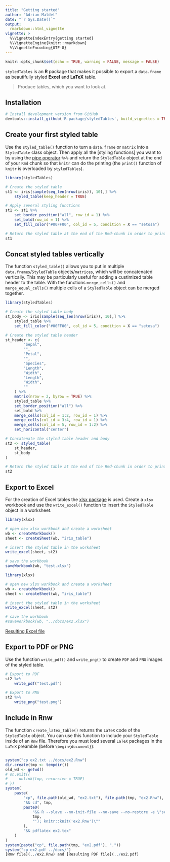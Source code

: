 ```yaml
---
title: "Getting started"
author: "Adrian Maldet"
date: "`r Sys.Date()`"
output: 
  rmarkdown::html_vignette
vignette: >
  %\VignetteIndexEntry{getting started}
  %\VignetteEngine{knitr::rmarkdown}
  %\VignetteEncoding{UTF-8}
---
```


```r
knitr::opts_chunk$set(echo = TRUE, warning = FALSE, message = FALSE)
```

`styledTables` is an **R** package that makes it possible to export a
`data.frame` as beautifully styled **Excel** and **LaTeX** table.

> Produce tables, which you want to look at.

## Installation

```r
# Install development version from GitHub
devtools::install_github('R-package/styledTables', build_vignettes = TRUE)
```

## Create your first styled table

Use the `styled_table()` function to turn a `data.frame` or `matrix` into a
`StyledTable` class object.
Then apply all the [styling functions] you want to by using the [pipe operator] `%>%`
and return the `StyledTable` object at the end of your `Rmd` chunk so that `knitr` can
do the printing (the `print()` function of `knitr` is overloaded by `styledTables`).

```r
library(styledTables)

# Create the styled table
st1 <- iris[sample(seq_len(nrow(iris)), 10),] %>%
    styled_table(keep_header = TRUE)

# Apply several styling functions
st1 <- st1 %>%
    set_border_position("all", row_id = 1) %>%
    set_bold(row_id = 1) %>%
    set_fill_color("#00FF00", col_id = 5, condition = X == "setosa")

# Return the styled table at the end of the Rmd-chunk in order to print it
st1
```

## Concat styled tables vertically
The function `styled_table()` allows you to put in multiple 
`data.frames`/`StyledTable` objects/`matrices`, which
will be concatenated vertically. This may be particularly useful for
adding a custimized table header to the table. With the functions `merge_cells()` 
and `merge_equal_cells()` multiple cells of a `StyledTable` object can be 
merged together.

```r
library(styledTables)

# Create the styled table body
st_body <- iris[sample(seq_len(nrow(iris)), 10),] %>%
    styled_table %>%
    set_fill_color("#00FF00", col_id = 5, condition = X == "setosa")

# Create the styled table header
st_header <- c(
        "Sepal",
        "",
        "Petal",
        "",
        "Species",
        "Length",
        "Width",
        "Length",
        "Width",
        ""
    ) %>%
    matrix(nrow = 2, byrow = TRUE) %>%
    styled_table %>%
    set_border_position("all") %>%
    set_bold %>%
    merge_cells(col_id = 1:2, row_id = 1) %>%
    merge_cells(col_id = 3:4, row_id = 1) %>%
    merge_cells(col_id = 5, row_id = 1:2) %>%
    set_horizontal("center")

# Concatenate the styled table header and body
st2 <- styled_table(
    st_header,
    st_body
)

# Return the styled table at the end of the Rmd-chunk in order to print it
st2
```

## Export to Excel
For the creation of Excel tables the [xlsx package] is used. Create a `xlsx` 
workbook and use the `write_excel()` function to insert the `StyledTable` 
object in a worksheet.

```r
library(xlsx)

# open new xlsx workbook and create a worksheet
wb <- createWorkbook()
sheet <- createSheet(wb, "iris_table")

# insert the styled table in the worksheet
write_excel(sheet, st2)

# save the workbook
saveWorkbook(wb, "test.xlsx")
```
```r
library(xlsx)

# open new xlsx workbook and create a worksheet
wb <- createWorkbook()
sheet <- createSheet(wb, "iris_table")

# insert the styled table in the worksheet
write_excel(sheet, st2)

# save the workbook
#saveWorkbook(wb, "../docs/ex2.xlsx")
```
[Resulting Excel file](../ex2.xlsx)

## Export to PDF or PNG
Use the function `write_pdf()` and `write_png()` to create `PDF` and `PNG`
images of the styled table.
```r
# Export to PDF
st2 %>%
    write_pdf("test.pdf")

# Export to PNG
st2 %>%
    write_png("test.png")
```

## Include in Rnw
The function `create_latex_table()` returns the `LaTeX` code of the `StyledTable` 
object. You can use this function to include your `StyledTable` inside of an `Rnw` file.
Therefore you must load several `LaTeX` packages in the `LaTeX` preamble
(before `\begin{document}`):
```r
```

```r
system("cp ex2.txt ../docs/ex2.Rnw")
dir.create(tmp <- tempdir())
old_wd <- getwd()
# on.exit({
#     unlink(tmp, recursive = TRUE)
# })
system(
    paste(
        "cp", file.path(old_wd, "ex2.txt"), file.path(tmp, "ex2.Rnw"),
        "&& cd", tmp,
        paste0(
            "&& R --slave --no-init-file --no-save --no-restore -e \"setwd('",
            tmp, 
            "'); knitr::knit('ex2.Rnw')\""
        ),
        "&& pdflatex ex2.tex"
    )
)
system(paste("cp", file.path(tmp, "ex2.pdf"), "."))
system("cp ex2.pdf ../docs/")
[Rnw file](../ex2.Rnw) and [Resulting PDF file](../ex2.pdf)
```


[xlsx package]: https://cran.r-project.org/web/packages/xlsx/xlsx.pdf
[pipe operator]: https://style.tidyverse.org/pipes.html
